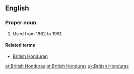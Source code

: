 ==English==
{{wikipedia}}

===Proper noun===
{{en-proper noun|head=[[British]] [[Honduras]]}}

# {{label|en|historical}} {{former name of|Belize|lang=en}} Used from 1862 to 1981.

====Related terms====
* [[British Honduran]]

[[et:British Honduras]]
[[pt:British Honduras]]
[[uk:British Honduras]]